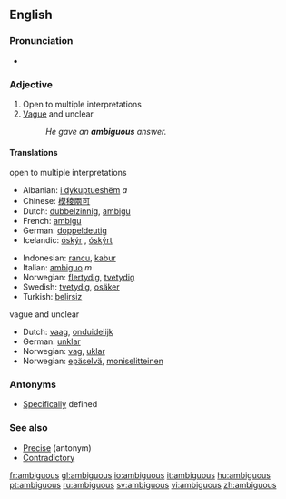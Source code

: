 ==English==

===Pronunciation===
*{{audio|en-us-ambiguous.ogg|Audio (US)}}

=== Adjective ===
{{en-adj-more}}

# Open to multiple interpretations
# [[Vague]] and unclear
#:''He gave an '''ambiguous''' answer.''

====Translations====
{{rfc-trans}}
;open to multiple interpretations
{{top}}
*Albanian: [[i dykuptueshëm]] ''a''
*Chinese: [[模稜兩可]]
*Dutch: [[dubbelzinnig]], [[ambigu]]
*French: [[ambigu]]
*German: [[doppeldeutig]]
*Icelandic: [[óskýr]] {{m}} {{f}}, [[óskýrt]] {{n}}
{{mid}}
*Indonesian: [[rancu]], [[kabur]]
*Italian: [[ambiguo]] ''m''
*Norwegian: [[flertydig]], [[tvetydig]]
*Swedish: [[tvetydig]], [[osäker]]
*Turkish: [[belirsiz]]
{{bottom}}

;vague and unclear
{{top}}
*Dutch: [[vaag]], [[onduidelijk]]
*German: [[unklar]]
*Norwegian: [[vag]], [[uklar]]
*Norwegian: [[epäselvä]], [[moniselitteinen]]
{{bottom}}

=== Antonyms ===
*[[Specific]]ally defined

===See also===
* [[Precise]] (antonym)
* [[Contradictory]]

[[fr:ambiguous]]
[[gl:ambiguous]]
[[io:ambiguous]]
[[it:ambiguous]]
[[hu:ambiguous]]
[[pt:ambiguous]]
[[ru:ambiguous]]
[[sv:ambiguous]]
[[vi:ambiguous]]
[[zh:ambiguous]]